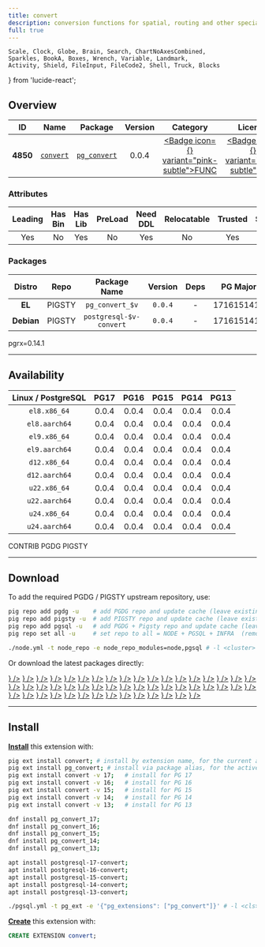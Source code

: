 ```yaml
---
title: convert
description: conversion functions for spatial, routing and other specialized uses
full: true
---
```


    Scale, Clock, Globe, Brain, Search, ChartNoAxesCombined,
    Sparkles, BookA, Boxes, Wrench, Variable, Landmark,
    Activity, Shield, FileInput, FileCode2, Shell, Truck, Blocks
} from 'lucide-react';

## Overview

| <TooltipIconButton tooltip="Extension unique identifier" side="top">ID</TooltipIconButton> | <TooltipIconButton tooltip="Extension name" side="top">Name</TooltipIconButton> | <TooltipIconButton tooltip="Package name for installation" side="top">Package</TooltipIconButton> | <TooltipIconButton tooltip="Latest available extension version" side="top">Version</TooltipIconButton> | <TooltipIconButton tooltip="Extension category" side="top">Category</TooltipIconButton> | <TooltipIconButton tooltip="Open source license" side="top">License</TooltipIconButton> | <TooltipIconButton tooltip="Programming language" side="top">Lang</TooltipIconButton> |
|:--------:|:--------:|:----------:|:--------------:|:---------------------------------------:|:------------------------------------------------------:|:----:|
| **4850** | [`convert`](https://github.com/rustprooflabs/convert) | [`pg_convert`](/ext/convert) | 0.0.4 | <a href="/ext/func" className="no-underline"><Badge icon={<Variable />} variant="pink-subtle">FUNC</Badge></a> | <a href="/ext/list/license#mit" className="no-underline"><Badge icon={<Scale />} variant="blue-subtle">MIT</Badge></a> | <a href="/ext/list/lang#rust"><Badge icon={<FileCode2 />} variant="amber-subtle">Rust</Badge></a> |

### Attributes

| <TooltipIconButton tooltip="The Primary Leading extension in the Package" side="top">Leading</TooltipIconButton> | <TooltipIconButton tooltip="Contains binary utils" side="top">Has Bin</TooltipIconButton> | <TooltipIconButton tooltip="Contains .so shared library files" side="top">Has Lib</TooltipIconButton> | <TooltipIconButton tooltip="Requires preloading via shared_preload_libraries" side="top">PreLoad</TooltipIconButton> | <TooltipIconButton tooltip="Requires CREATE EXTENSION DDL command" side="top">Need DDL</TooltipIconButton> | <TooltipIconButton tooltip="Can be installed in any schema" side="top">Relocatable</TooltipIconButton> | <TooltipIconButton tooltip="Can be created by non-superuser" side="top">Trusted</TooltipIconButton> | <TooltipIconButton tooltip="Schemas used by this extension" side="top">Schemas</TooltipIconButton> |
|:-------:|:-------:|:-------:|:-------:|:--------:|:-----------:|:-------:|:-------:|
| Yes | No | Yes | No | Yes | No | Yes | - |

### Packages

| <TooltipIconButton tooltip="Linux distribution family, EL or Debian" side="top">Distro</TooltipIconButton> | <TooltipIconButton tooltip="Package repository" side="top">Repo</TooltipIconButton> | <TooltipIconButton tooltip="The RPM/DEB Package Name Pattern (replace $v with real pg major)" side="top">Package Name</TooltipIconButton> | <TooltipIconButton tooltip="Latest package version" side="top">Version</TooltipIconButton> | <TooltipIconButton tooltip="RPM/DEB Package dependencies" side="top">Deps</TooltipIconButton> | <TooltipIconButton tooltip="Available in these PostgreSQL Major Versions" side="top">PG Major</TooltipIconButton> |
|:----------:|:--------:|:------------------------:|:-----------:|:------------:|:------------------:|
|   **EL**   | <Badge variant="amber-subtle"><span className="font-bold">PIGSTY</span></Badge> | `pg_convert_$v` | `0.0.4` | - | <Badge variant="green-subtle">17</Badge><Badge variant="green-subtle">16</Badge><Badge variant="green-subtle">15</Badge><Badge variant="green-subtle">14</Badge><Badge variant="green-subtle">13</Badge> |
| **Debian** | <Badge variant="amber-subtle"><span className="font-bold">PIGSTY</span></Badge> | `postgresql-$v-convert` | `0.0.4` | - | <Badge variant="green-subtle">17</Badge><Badge variant="green-subtle">16</Badge><Badge variant="green-subtle">15</Badge><Badge variant="green-subtle">14</Badge><Badge variant="green-subtle">13</Badge> |


<Callout title="Comments" type="info">
    pgrx=0.14.1
</Callout>


------

## Availability

| <TooltipIconButton tooltip="Linux Distro Arch / PostgreSQL Major Version" side="top">Linux / PostgreSQL </TooltipIconButton> | **PG17** | **PG16** | **PG15** | **PG14** | **PG13** |
|:-----:|:-----:|:-----:|:-----:|:-----:|:-----:|
| `el8.x86_64` | <Badge variant="amber-subtle">0.0.4</Badge> | <Badge variant="amber-subtle">0.0.4</Badge> | <Badge variant="amber-subtle">0.0.4</Badge> | <Badge variant="amber-subtle">0.0.4</Badge> | <Badge variant="amber-subtle">0.0.4</Badge> |
| `el8.aarch64` | <Badge variant="amber-subtle">0.0.4</Badge> | <Badge variant="amber-subtle">0.0.4</Badge> | <Badge variant="amber-subtle">0.0.4</Badge> | <Badge variant="amber-subtle">0.0.4</Badge> | <Badge variant="amber-subtle">0.0.4</Badge> |
| `el9.x86_64` | <Badge variant="amber-subtle">0.0.4</Badge> | <Badge variant="amber-subtle">0.0.4</Badge> | <Badge variant="amber-subtle">0.0.4</Badge> | <Badge variant="amber-subtle">0.0.4</Badge> | <Badge variant="amber-subtle">0.0.4</Badge> |
| `el9.aarch64` | <Badge variant="amber-subtle">0.0.4</Badge> | <Badge variant="amber-subtle">0.0.4</Badge> | <Badge variant="amber-subtle">0.0.4</Badge> | <Badge variant="amber-subtle">0.0.4</Badge> | <Badge variant="amber-subtle">0.0.4</Badge> |
| `d12.x86_64` | <Badge variant="amber-subtle">0.0.4</Badge> | <Badge variant="amber-subtle">0.0.4</Badge> | <Badge variant="amber-subtle">0.0.4</Badge> | <Badge variant="amber-subtle">0.0.4</Badge> | <Badge variant="amber-subtle">0.0.4</Badge> |
| `d12.aarch64` | <Badge variant="amber-subtle">0.0.4</Badge> | <Badge variant="amber-subtle">0.0.4</Badge> | <Badge variant="amber-subtle">0.0.4</Badge> | <Badge variant="amber-subtle">0.0.4</Badge> | <Badge variant="amber-subtle">0.0.4</Badge> |
| `u22.x86_64` | <Badge variant="amber-subtle">0.0.4</Badge> | <Badge variant="amber-subtle">0.0.4</Badge> | <Badge variant="amber-subtle">0.0.4</Badge> | <Badge variant="amber-subtle">0.0.4</Badge> | <Badge variant="amber-subtle">0.0.4</Badge> |
| `u22.aarch64` | <Badge variant="amber-subtle">0.0.4</Badge> | <Badge variant="amber-subtle">0.0.4</Badge> | <Badge variant="amber-subtle">0.0.4</Badge> | <Badge variant="amber-subtle">0.0.4</Badge> | <Badge variant="amber-subtle">0.0.4</Badge> |
| `u24.x86_64` | <Badge variant="amber-subtle">0.0.4</Badge> | <Badge variant="amber-subtle">0.0.4</Badge> | <Badge variant="amber-subtle">0.0.4</Badge> | <Badge variant="amber-subtle">0.0.4</Badge> | <Badge variant="amber-subtle">0.0.4</Badge> |
| `u24.aarch64` | <Badge variant="amber-subtle">0.0.4</Badge> | <Badge variant="amber-subtle">0.0.4</Badge> | <Badge variant="amber-subtle">0.0.4</Badge> | <Badge variant="amber-subtle">0.0.4</Badge> | <Badge variant="amber-subtle">0.0.4</Badge> |

<Badge variant="green-subtle"><span className="font-black">CONTRIB</span></Badge> <Badge variant="blue-subtle"><span className="font-black">PGDG</span></Badge> <Badge variant="amber-subtle"><span className="font-black">PIGSTY</span></Badge>

------

## Download

To add the required PGDG / PIGSTY upstream repository, use:

```bash tab="pig"
pig repo add pgdg -u    # add PGDG repo and update cache (leave existing repos)
pig repo add pigsty -u  # add PIGSTY repo and update cache (leave existing repos)
pig repo add pgsql -u   # add PGDG + Pigsty repo and update cache (leave existing repos)
pig repo set all -u     # set repo to all = NODE + PGSQL + INFRA  (remove existing repos)
```
```bash tab="pigsty"
./node.yml -t node_repo -e node_repo_modules=node,pgsql # -l <cluster>
```

Or download the latest packages directly:

<Files>
    <Folder name="el8.x86_64">
        <a href="https://repo.pigsty.io/yum/pgsql/el8.x86_64/pg_convert_17-0.0.4-1PIGSTY.el8.x86_64.rpm"><File name="pg_convert_17-0.0.4-1PIGSTY.el8.x86_64.rpm" icon={<Package className="text-emerald-500" />} /></a>
        <a href="https://repo.pigsty.io/yum/pgsql/el8.x86_64/pg_convert_16-0.0.4-1PIGSTY.el8.x86_64.rpm"><File name="pg_convert_16-0.0.4-1PIGSTY.el8.x86_64.rpm" icon={<Package className="text-emerald-500" />} /></a>
        <a href="https://repo.pigsty.io/yum/pgsql/el8.x86_64/pg_convert_15-0.0.4-1PIGSTY.el8.x86_64.rpm"><File name="pg_convert_15-0.0.4-1PIGSTY.el8.x86_64.rpm" icon={<Package className="text-emerald-500" />} /></a>
        <a href="https://repo.pigsty.io/yum/pgsql/el8.x86_64/pg_convert_14-0.0.4-1PIGSTY.el8.x86_64.rpm"><File name="pg_convert_14-0.0.4-1PIGSTY.el8.x86_64.rpm" icon={<Package className="text-emerald-500" />} /></a>
        <a href="https://repo.pigsty.io/yum/pgsql/el8.x86_64/pg_convert_13-0.0.4-1PIGSTY.el8.x86_64.rpm"><File name="pg_convert_13-0.0.4-1PIGSTY.el8.x86_64.rpm" icon={<Package className="text-emerald-500" />} /></a>
    </Folder>
    <Folder name="el8.aarch64">
        <a href="https://repo.pigsty.io/yum/pgsql/el8.aarch64/pg_convert_17-0.0.4-1PIGSTY.el8.aarch64.rpm"><File name="pg_convert_17-0.0.4-1PIGSTY.el8.aarch64.rpm" icon={<Package className="text-orange-500" />} /></a>
        <a href="https://repo.pigsty.io/yum/pgsql/el8.aarch64/pg_convert_16-0.0.4-1PIGSTY.el8.aarch64.rpm"><File name="pg_convert_16-0.0.4-1PIGSTY.el8.aarch64.rpm" icon={<Package className="text-orange-500" />} /></a>
        <a href="https://repo.pigsty.io/yum/pgsql/el8.aarch64/pg_convert_15-0.0.4-1PIGSTY.el8.aarch64.rpm"><File name="pg_convert_15-0.0.4-1PIGSTY.el8.aarch64.rpm" icon={<Package className="text-orange-500" />} /></a>
        <a href="https://repo.pigsty.io/yum/pgsql/el8.aarch64/pg_convert_14-0.0.4-1PIGSTY.el8.aarch64.rpm"><File name="pg_convert_14-0.0.4-1PIGSTY.el8.aarch64.rpm" icon={<Package className="text-orange-500" />} /></a>
        <a href="https://repo.pigsty.io/yum/pgsql/el8.aarch64/pg_convert_13-0.0.4-1PIGSTY.el8.aarch64.rpm"><File name="pg_convert_13-0.0.4-1PIGSTY.el8.aarch64.rpm" icon={<Package className="text-orange-500" />} /></a>
    </Folder>
    <Folder name="el9.x86_64">
        <a href="https://repo.pigsty.io/yum/pgsql/el9.x86_64/pg_convert_17-0.0.4-1PIGSTY.el9.x86_64.rpm"><File name="pg_convert_17-0.0.4-1PIGSTY.el9.x86_64.rpm" icon={<Package className="text-emerald-500" />} /></a>
        <a href="https://repo.pigsty.io/yum/pgsql/el9.x86_64/pg_convert_16-0.0.4-1PIGSTY.el9.x86_64.rpm"><File name="pg_convert_16-0.0.4-1PIGSTY.el9.x86_64.rpm" icon={<Package className="text-emerald-500" />} /></a>
        <a href="https://repo.pigsty.io/yum/pgsql/el9.x86_64/pg_convert_15-0.0.4-1PIGSTY.el9.x86_64.rpm"><File name="pg_convert_15-0.0.4-1PIGSTY.el9.x86_64.rpm" icon={<Package className="text-emerald-500" />} /></a>
        <a href="https://repo.pigsty.io/yum/pgsql/el9.x86_64/pg_convert_14-0.0.4-1PIGSTY.el9.x86_64.rpm"><File name="pg_convert_14-0.0.4-1PIGSTY.el9.x86_64.rpm" icon={<Package className="text-emerald-500" />} /></a>
        <a href="https://repo.pigsty.io/yum/pgsql/el9.x86_64/pg_convert_13-0.0.4-1PIGSTY.el9.x86_64.rpm"><File name="pg_convert_13-0.0.4-1PIGSTY.el9.x86_64.rpm" icon={<Package className="text-emerald-500" />} /></a>
    </Folder>
    <Folder name="el9.aarch64">
        <a href="https://repo.pigsty.io/yum/pgsql/el9.aarch64/pg_convert_17-0.0.4-1PIGSTY.el9.aarch64.rpm"><File name="pg_convert_17-0.0.4-1PIGSTY.el9.aarch64.rpm" icon={<Package className="text-orange-500" />} /></a>
        <a href="https://repo.pigsty.io/yum/pgsql/el9.aarch64/pg_convert_16-0.0.4-1PIGSTY.el9.aarch64.rpm"><File name="pg_convert_16-0.0.4-1PIGSTY.el9.aarch64.rpm" icon={<Package className="text-orange-500" />} /></a>
        <a href="https://repo.pigsty.io/yum/pgsql/el9.aarch64/pg_convert_15-0.0.4-1PIGSTY.el9.aarch64.rpm"><File name="pg_convert_15-0.0.4-1PIGSTY.el9.aarch64.rpm" icon={<Package className="text-orange-500" />} /></a>
        <a href="https://repo.pigsty.io/yum/pgsql/el9.aarch64/pg_convert_14-0.0.4-1PIGSTY.el9.aarch64.rpm"><File name="pg_convert_14-0.0.4-1PIGSTY.el9.aarch64.rpm" icon={<Package className="text-orange-500" />} /></a>
        <a href="https://repo.pigsty.io/yum/pgsql/el9.aarch64/pg_convert_13-0.0.4-1PIGSTY.el9.aarch64.rpm"><File name="pg_convert_13-0.0.4-1PIGSTY.el9.aarch64.rpm" icon={<Package className="text-orange-500" />} /></a>
    </Folder>
    <Folder name="d12.x86_64">
        <a href="https://repo.pigsty.io/apt/pgsql/bookworm/pool/main/c/convert/postgresql-17-convert_0.0.4-1PIGSTY~bookworm_amd64.deb"><File name="postgresql-17-convert_0.0.4-1PIGSTY~bookworm_amd64.deb" icon={<Box className="text-emerald-500" />} /></a>
        <a href="https://repo.pigsty.io/apt/pgsql/bookworm/pool/main/c/convert/postgresql-16-convert_0.0.4-1PIGSTY~bookworm_amd64.deb"><File name="postgresql-16-convert_0.0.4-1PIGSTY~bookworm_amd64.deb" icon={<Box className="text-emerald-500" />} /></a>
        <a href="https://repo.pigsty.io/apt/pgsql/bookworm/pool/main/c/convert/postgresql-15-convert_0.0.4-1PIGSTY~bookworm_amd64.deb"><File name="postgresql-15-convert_0.0.4-1PIGSTY~bookworm_amd64.deb" icon={<Box className="text-emerald-500" />} /></a>
        <a href="https://repo.pigsty.io/apt/pgsql/bookworm/pool/main/c/convert/postgresql-14-convert_0.0.4-1PIGSTY~bookworm_amd64.deb"><File name="postgresql-14-convert_0.0.4-1PIGSTY~bookworm_amd64.deb" icon={<Box className="text-emerald-500" />} /></a>
        <a href="https://repo.pigsty.io/apt/pgsql/bookworm/pool/main/c/convert/postgresql-13-convert_0.0.4-1PIGSTY~bookworm_amd64.deb"><File name="postgresql-13-convert_0.0.4-1PIGSTY~bookworm_amd64.deb" icon={<Box className="text-emerald-500" />} /></a>
    </Folder>
    <Folder name="d12.aarch64">
        <a href="https://repo.pigsty.io/apt/pgsql/bookworm/pool/main/c/convert/postgresql-17-convert_0.0.4-1PIGSTY~bookworm_arm64.deb"><File name="postgresql-17-convert_0.0.4-1PIGSTY~bookworm_arm64.deb" icon={<Box className="text-orange-500" />} /></a>
        <a href="https://repo.pigsty.io/apt/pgsql/bookworm/pool/main/c/convert/postgresql-16-convert_0.0.4-1PIGSTY~bookworm_arm64.deb"><File name="postgresql-16-convert_0.0.4-1PIGSTY~bookworm_arm64.deb" icon={<Box className="text-orange-500" />} /></a>
        <a href="https://repo.pigsty.io/apt/pgsql/bookworm/pool/main/c/convert/postgresql-15-convert_0.0.4-1PIGSTY~bookworm_arm64.deb"><File name="postgresql-15-convert_0.0.4-1PIGSTY~bookworm_arm64.deb" icon={<Box className="text-orange-500" />} /></a>
        <a href="https://repo.pigsty.io/apt/pgsql/bookworm/pool/main/c/convert/postgresql-14-convert_0.0.4-1PIGSTY~bookworm_arm64.deb"><File name="postgresql-14-convert_0.0.4-1PIGSTY~bookworm_arm64.deb" icon={<Box className="text-orange-500" />} /></a>
        <a href="https://repo.pigsty.io/apt/pgsql/bookworm/pool/main/c/convert/postgresql-13-convert_0.0.4-1PIGSTY~bookworm_arm64.deb"><File name="postgresql-13-convert_0.0.4-1PIGSTY~bookworm_arm64.deb" icon={<Box className="text-orange-500" />} /></a>
    </Folder>
    <Folder name="u22.x86_64">
        <a href="https://repo.pigsty.io/apt/pgsql/jammy/pool/main/c/convert/postgresql-17-convert_0.0.4-1PIGSTY~jammy_amd64.deb"><File name="postgresql-17-convert_0.0.4-1PIGSTY~jammy_amd64.deb" icon={<Box className="text-emerald-500" />} /></a>
        <a href="https://repo.pigsty.io/apt/pgsql/jammy/pool/main/c/convert/postgresql-16-convert_0.0.4-1PIGSTY~jammy_amd64.deb"><File name="postgresql-16-convert_0.0.4-1PIGSTY~jammy_amd64.deb" icon={<Box className="text-emerald-500" />} /></a>
        <a href="https://repo.pigsty.io/apt/pgsql/jammy/pool/main/c/convert/postgresql-15-convert_0.0.4-1PIGSTY~jammy_amd64.deb"><File name="postgresql-15-convert_0.0.4-1PIGSTY~jammy_amd64.deb" icon={<Box className="text-emerald-500" />} /></a>
        <a href="https://repo.pigsty.io/apt/pgsql/jammy/pool/main/c/convert/postgresql-14-convert_0.0.4-1PIGSTY~jammy_amd64.deb"><File name="postgresql-14-convert_0.0.4-1PIGSTY~jammy_amd64.deb" icon={<Box className="text-emerald-500" />} /></a>
        <a href="https://repo.pigsty.io/apt/pgsql/jammy/pool/main/c/convert/postgresql-13-convert_0.0.4-1PIGSTY~jammy_amd64.deb"><File name="postgresql-13-convert_0.0.4-1PIGSTY~jammy_amd64.deb" icon={<Box className="text-emerald-500" />} /></a>
    </Folder>
    <Folder name="u22.aarch64">
        <a href="https://repo.pigsty.io/apt/pgsql/jammy/pool/main/c/convert/postgresql-17-convert_0.0.4-1PIGSTY~jammy_arm64.deb"><File name="postgresql-17-convert_0.0.4-1PIGSTY~jammy_arm64.deb" icon={<Box className="text-orange-500" />} /></a>
        <a href="https://repo.pigsty.io/apt/pgsql/jammy/pool/main/c/convert/postgresql-16-convert_0.0.4-1PIGSTY~jammy_arm64.deb"><File name="postgresql-16-convert_0.0.4-1PIGSTY~jammy_arm64.deb" icon={<Box className="text-orange-500" />} /></a>
        <a href="https://repo.pigsty.io/apt/pgsql/jammy/pool/main/c/convert/postgresql-15-convert_0.0.4-1PIGSTY~jammy_arm64.deb"><File name="postgresql-15-convert_0.0.4-1PIGSTY~jammy_arm64.deb" icon={<Box className="text-orange-500" />} /></a>
        <a href="https://repo.pigsty.io/apt/pgsql/jammy/pool/main/c/convert/postgresql-14-convert_0.0.4-1PIGSTY~jammy_arm64.deb"><File name="postgresql-14-convert_0.0.4-1PIGSTY~jammy_arm64.deb" icon={<Box className="text-orange-500" />} /></a>
        <a href="https://repo.pigsty.io/apt/pgsql/jammy/pool/main/c/convert/postgresql-13-convert_0.0.4-1PIGSTY~jammy_arm64.deb"><File name="postgresql-13-convert_0.0.4-1PIGSTY~jammy_arm64.deb" icon={<Box className="text-orange-500" />} /></a>
    </Folder>
    <Folder name="u24.x86_64">
        <a href="https://repo.pigsty.io/apt/pgsql/noble/pool/main/c/convert/postgresql-17-convert_0.0.4-1PIGSTY~noble_amd64.deb"><File name="postgresql-17-convert_0.0.4-1PIGSTY~noble_amd64.deb" icon={<Box className="text-emerald-500" />} /></a>
        <a href="https://repo.pigsty.io/apt/pgsql/noble/pool/main/c/convert/postgresql-16-convert_0.0.4-1PIGSTY~noble_amd64.deb"><File name="postgresql-16-convert_0.0.4-1PIGSTY~noble_amd64.deb" icon={<Box className="text-emerald-500" />} /></a>
        <a href="https://repo.pigsty.io/apt/pgsql/noble/pool/main/c/convert/postgresql-15-convert_0.0.4-1PIGSTY~noble_amd64.deb"><File name="postgresql-15-convert_0.0.4-1PIGSTY~noble_amd64.deb" icon={<Box className="text-emerald-500" />} /></a>
        <a href="https://repo.pigsty.io/apt/pgsql/noble/pool/main/c/convert/postgresql-14-convert_0.0.4-1PIGSTY~noble_amd64.deb"><File name="postgresql-14-convert_0.0.4-1PIGSTY~noble_amd64.deb" icon={<Box className="text-emerald-500" />} /></a>
        <a href="https://repo.pigsty.io/apt/pgsql/noble/pool/main/c/convert/postgresql-13-convert_0.0.4-1PIGSTY~noble_amd64.deb"><File name="postgresql-13-convert_0.0.4-1PIGSTY~noble_amd64.deb" icon={<Box className="text-emerald-500" />} /></a>
    </Folder>
    <Folder name="u24.aarch64">
        <a href="https://repo.pigsty.io/apt/pgsql/noble/pool/main/c/convert/postgresql-17-convert_0.0.4-1PIGSTY~noble_arm64.deb"><File name="postgresql-17-convert_0.0.4-1PIGSTY~noble_arm64.deb" icon={<Box className="text-orange-500" />} /></a>
        <a href="https://repo.pigsty.io/apt/pgsql/noble/pool/main/c/convert/postgresql-16-convert_0.0.4-1PIGSTY~noble_arm64.deb"><File name="postgresql-16-convert_0.0.4-1PIGSTY~noble_arm64.deb" icon={<Box className="text-orange-500" />} /></a>
        <a href="https://repo.pigsty.io/apt/pgsql/noble/pool/main/c/convert/postgresql-15-convert_0.0.4-1PIGSTY~noble_arm64.deb"><File name="postgresql-15-convert_0.0.4-1PIGSTY~noble_arm64.deb" icon={<Box className="text-orange-500" />} /></a>
        <a href="https://repo.pigsty.io/apt/pgsql/noble/pool/main/c/convert/postgresql-14-convert_0.0.4-1PIGSTY~noble_arm64.deb"><File name="postgresql-14-convert_0.0.4-1PIGSTY~noble_arm64.deb" icon={<Box className="text-orange-500" />} /></a>
        <a href="https://repo.pigsty.io/apt/pgsql/noble/pool/main/c/convert/postgresql-13-convert_0.0.4-1PIGSTY~noble_arm64.deb"><File name="postgresql-13-convert_0.0.4-1PIGSTY~noble_arm64.deb" icon={<Box className="text-orange-500" />} /></a>
    </Folder>
</Files>

------

## Install

[**Install**](/docs/pgsql/ext/install) this extension with:

```bash tab="pig"
pig ext install convert; # install by extension name, for the current active PG version
pig ext install pg_convert; # install via package alias, for the active PG version
pig ext install convert -v 17;   # install for PG 17
pig ext install convert -v 16;   # install for PG 16
pig ext install convert -v 15;   # install for PG 15
pig ext install convert -v 14;   # install for PG 14
pig ext install convert -v 13;   # install for PG 13
```
```bash tab="yum" 
dnf install pg_convert_17;
dnf install pg_convert_16;
dnf install pg_convert_15;
dnf install pg_convert_14;
dnf install pg_convert_13;
```
```bash tab="apt" 
apt install postgresql-17-convert;
apt install postgresql-16-convert;
apt install postgresql-15-convert;
apt install postgresql-14-convert;
apt install postgresql-13-convert;
```
```bash tab="ansible"
./pgsql.yml -t pg_ext -e '{"pg_extensions": ["pg_convert"]}' # -l <cls>
```

[**Create**](/docs/pgsql/ext/create) this extension with:

```sql
CREATE EXTENSION convert;
```


